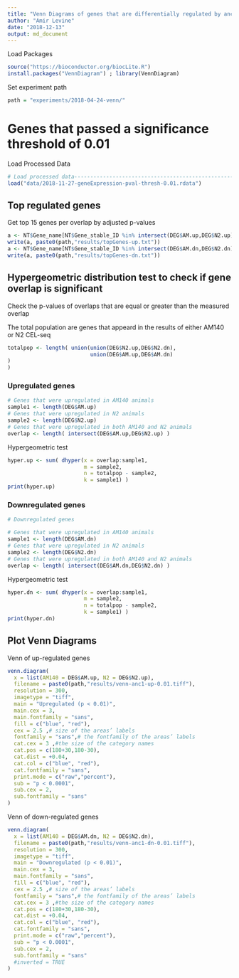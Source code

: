 ---
title: "Venn Diagrams of genes that are differentially regulated by anc-1"
author: "Amir Levine"
date: "2018-12-13"
output: md_document
---

Load Packages
```{r}
source("https://bioconductor.org/biocLite.R")
install.packages("VennDiagram") ; library(VennDiagram)
```

Set experiment path
```{r}
path = "experiments/2018-04-24-venn/"
```

# Genes that passed a significance threshold of 0.01

Load Processed Data
```{r}
# Load processed data----------------------------------------------------------
load("data/2018-11-27-geneExpression-pval-thresh-0.01.rdata")
```

## Top regulated genes
Get top 15 genes per overlap by adjusted p-values
```{r}
a <- NT$Gene_name[NT$Gene_stable_ID %in% intersect(DEG$AM.up,DEG$N2.up)][1:15]
write(a, paste0(path,"results/topGenes-up.txt"))
a <- NT$Gene_name[NT$Gene_stable_ID %in% intersect(DEG$AM.dn,DEG$N2.dn)][1:15]
write(a, paste0(path,"results/topGenes-dn.txt"))
```

## Hypergeometric distribution test to check if gene overlap is significant
Check the p-values of overlaps that are equal or greater than the measured overlap

The total population are genes that appeard in the results of either AM140 or N2 CEL-seq
```{r}
totalpop <- length( union(union(DEG$N2.up,DEG$N2.dn),
                          union(DEG$AM.up,DEG$AM.dn)
) 
)
```

### Upregulated genes
```{r}
# Genes that were upregulated in AM140 animals
sample1 <- length(DEG$AM.up)
# Genes that were upregulated in N2 animals
sample2 <- length(DEG$N2.up)
# Genes that were upregulated in both AM140 and N2 animals
overlap <- length( intersect(DEG$AM.up,DEG$N2.up) )
```

Hypergeometric test
```{r}
hyper.up <- sum( dhyper(x = overlap:sample1,
                        m = sample2,
                        n = totalpop - sample2,
                        k = sample1) )
print(hyper.up)
```

### Downregulated genes
```{r}
# Downregulated genes

# Genes that were upregulated in AM140 animals
sample1 <- length(DEG$AM.dn)
# Genes that were upregulated in N2 animals
sample2 <- length(DEG$N2.dn)
# Genes that were upregulated in both AM140 and N2 animals
overlap <- length( intersect(DEG$AM.dn,DEG$N2.dn) )
```

Hypergeometric test
```{r}
hyper.dn <- sum( dhyper(x = overlap:sample1,
                        m = sample2,
                        n = totalpop - sample2,
                        k = sample1) )
print(hyper.dn)
```

## Plot Venn Diagrams

Venn of up-regulated genes
```{r}
venn.diagram(
  x = list(AM140 = DEG$AM.up, N2 = DEG$N2.up),
  filename = paste0(path,"results/venn-anc1-up-0.01.tiff"),
  resolution = 300,
  imagetype = "tiff",
  main = "Upregulated (p < 0.01)",
  main.cex = 3,
  main.fontfamily = "sans",
  fill = c("blue", "red"),
  cex = 2.5 ,# size of the areas’ labels
  fontfamily = "sans",# the fontfamily of the areas’ labels
  cat.cex = 3 ,#the size of the category names
  cat.pos = c(180+30,180-30),
  cat.dist = +0.04,
  cat.col = c("blue", "red"),
  cat.fontfamily = "sans",
  print.mode = c("raw","percent"),
  sub = "p < 0.0001",
  sub.cex = 2,
  sub.fontfamily = "sans"
)
```

Venn of down-regulated genes
```{r}
venn.diagram(
  x = list(AM140 = DEG$AM.dn, N2 = DEG$N2.dn),
  filename = paste0(path,"results/venn-anc1-dn-0.01.tiff"),
  resolution = 300,
  imagetype = "tiff",
  main = "Downregulated (p < 0.01)",
  main.cex = 3,
  main.fontfamily = "sans",
  fill = c("blue", "red"),
  cex = 2.5 ,# size of the areas’ labels
  fontfamily = "sans",# the fontfamily of the areas’ labels
  cat.cex = 3 ,#the size of the category names
  cat.pos = c(180+30,180-30),
  cat.dist = +0.04,
  cat.col = c("blue", "red"),
  cat.fontfamily = "sans",
  print.mode = c("raw","percent"),
  sub = "p < 0.0001",
  sub.cex = 2,
  sub.fontfamily = "sans"
  #inverted = TRUE
)
```
